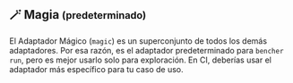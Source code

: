 ## 🪄 Magia <small>(predeterminado)</small>

El Adaptador Mágico (`magic`) es un superconjunto de todos los demás adaptadores.
Por esa razón, es el adaptador predeterminado para `bencher run`,
pero es mejor usarlo solo para exploración.
En CI, deberías usar el adaptador más específico para tu caso de uso.